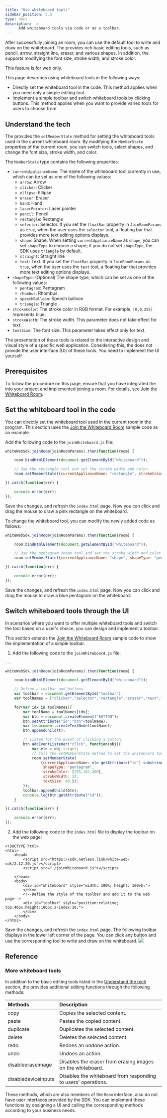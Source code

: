 ```yaml
---
title: "Use whiteboard tools"
sidebar_position: 5.5
type: docs
description:  >
      Add whiteboard tools via code or as a toolbar.
---
```


After successfully joining an <Vg k="WHITE" /> room, you can use the default tool to write and draw on the whiteboard. The <Vg k="WHITE_SDK" /> provides rich basic editing tools, such as pencil, arrow, straight line, eraser, and various shapes. In addition, the <Vg k="WHITE_SDK" /> supports modifying the font size, stroke width, and stroke color.

<PlatformWrapper notAllowed="web">
This feature is for web only.
</PlatformWrapper>
<PlatformWrapper platform="web">

This page describes using whiteboard tools in the following ways:

- Directly set the whiteboard tool in the code. This method applies when you need only a simple editing tool.
- Implement a simple toolbar and switch whiteboard tools by clicking buttons. This method applies when you want to provide varied tools for users to choose from.

<a name="tech"></a>
## Understand the tech

The <Vg k="WHITE_SDK" /> provides the <Link to="{{Global.API_REF_WEB_WHITE}}/interfaces/room.html#setmemberstate">`setMemberState`</Link> method for setting the whiteboard tools used in the current whiteboard room. By modifying the <Link to="{{Global.API_REF_WEB_WHITE}}/interfaces/room.html#memberstate">`MemberState`</Link> properties of the current room, you can switch tools, select shapes, and change the font size, stroke width, and color.

The `MemberState` type contains the following properties:

- `currentApplianceName`: The name of the whiteboard tool currently in use, which can be set as one of the following values:
    - `arrow`: Arrow
    - `clicker`: Clicker
    - `ellipse`: Ellipse
    - `eraser`: Eraser
    - `hand`: Hand
    - `laserPointer`: Laser pointer
    - `pencil`: Pencil
    - `rectangle`: Rectangle
    - `selector`: Selector. If you set the `floatBar` property in <Link to="{{Global.API_REF_WEB_WHITE}}/globals.html#joinroomparams">`JoinRoomParams`</Link> as `true`, when the user uses the `selector` tool, a floating bar that provides more text editing options displays.
    - `shape`: Shape. When setting `currentApplianceName` as `shape`, you can set `shapeType` to choose a shape; if you do not set `shapeType`, the SDK uses `triangle` by default.
    - `straight`: Straight line
    - `text`: Text. If you set the `floatBar` property in `JoinRoomParams` as `true`, when the user uses the `text` tool, a floating bar that provides more text editing options displays.
- `shapeType`: (Optional) The shape type, which can be set as one of the following values:
    - `pentagram`: Pentagram
    - `rhombus`: Rhombus
    - `speechBalloon`: Speech balloon
    - `triangle`: Triangle
- `strokeColor`: The stroke color in RGB format. For example, `[0,0,255]` represents blue.
- `strokeWidth`: The stroke width. This parameter does not take effect for text.
- `textSize`: The font size. This parameter takes effect only for text.

<div class="alert note">The presentation of these tools is related to the interactive design and visual style of a specific web application. Considering this, the <Vg k="WHITE_SDK" /> does not provide the user interface (UI) of these tools. You need to implement the UI yourself.</div>

## Prerequisites

To follow the procedure on this page, ensure that you have integrated the <Vg k="WHITE_SDK" /> into your project and implemented joining a room. For details, see [Join the Whiteboard Room](../get-started/get-started-uikit#join-the-whiteboard-room).

## Set the whiteboard tool in the code

You can directly set the whiteboard tool used in the current room in the program. This section uses the [Join the Whiteboard Room](../get-started/get-started-uikit#join-the-whiteboard-room) sample code as an example.

Add the following code to the `joinWhiteboard.js` file:

```javascript
whiteWebSdk.joinRoom(joinRoomParams).then(function(room) {

    room.bindHtmlElement(document.getElementById("whiteboard"));

    // Use the rectangle tool and set the stroke width and color.
    room.setMemberState({currentApplianceName: "rectangle", strokeColor: [255,182,193], strokeWidth: 12,});

}).catch(function(err) {

    console.error(err);
});
```

Save the changes, and refresh the `index.html` page. Now you can click and drag the mouse to draw a pink rectangle on the whiteboard.

To change the whiteboard tool, you can modify the newly added code as follows:

```javascript
whiteWebSdk.joinRoom(joinRoomParams).then(function(room) {

    room.bindHtmlElement(document.getElementById("whiteboard"));

    // Use the pentagram shape tool and set the stroke width and color.
    room.setMemberState({currentApplianceName: "shape", shapeType: "pentagram", strokeColor: [255,90,193], strokeWidth: 20,});

}).catch(function(err) {

    console.error(err);
});
```

Save the changes, and refresh the `index.html` page. Now you can click and drag the mouse to draw a blue pentagram on the whiteboard.

## Switch whiteboard tools through the UI

In scenarios where you want to offer multiple whiteboard tools and switch the tool based on a user's choice, you can design and implement a toolbar.

This section extends the [Join the Whiteboard Room](../get-started/get-started-uikit#join-the-whiteboard-room) sample code to show the implementation of a simple toolbar.

1. Add the following code to the `joinWhiteboard.js` file:

```javascript
...

whiteWebSdk.joinRoom(joinRoomParams).then(function(room) {

    room.bindHtmlElement(document.getElementById("whiteboard"));

    // Define a toolbar and buttons.
    var toolbar = document.getElementById("toolbar");
    var toolNames = ["clicker","selector","rectangle","eraser","text","arrow","ellipse","hand","laserPointer","shape","straight"];

    for(var idx in toolNames){
        var toolName = toolNames[idx];
        var btn = document.createElement("BUTTON");
        btn.setAttribute("id","btn"+toolName);
        var t=document.createTextNode(toolName);
        btn.appendChild(t);

        // Listen for the event of clicking a button.
        btn.addEventListener("click", function(obj){
            var ele = obj.target;
            // Call the setMemberState method to set the whiteboard tool.
            room.setMemberState(
                {currentApplianceName: ele.getAttribute("id").substring(3),
                 shapeType: "pentagram",
                 strokeColor: [255,182,200],
                 strokeWidth: 12,
                 textSize: 40,});
        });
        toolbar.appendChild(btn);
        console.log(btn.getAttribute("id"));
    }

}).catch(function(err) {

    console.error(err);
});
```

2. Add the following code to the `index.html` file to display the toolbar on the web page:

```
<!DOCTYPE html>
<html>
    <head>
        <script src="https://sdk.netless.link/white-web-sdk/2.12.20.js"></script>
        <script src="./joinWhiteboard.js"></script>

    </head>
    <body>
        <div id="whiteboard" style="width: 100%; height: 100vh;">
        </div>
        <!--Define the style of the toolbar and add it to the web page-->
        <div id="toolbar" style="position:relative; top:40px;height:100px;z-index:10;">
        </div>
    </body>
</html>
```

Save the changes, and refresh the `index.html` page. The following toolbar displays in the lower left corner of the page. You can click any button and use the corresponding tool to write and draw on the whiteboard.
![](https://web-cdn.agora.io/docs-files/1629373521835)

## Reference

### More whiteboard tools

In addition to the basic editing tools listed in the <a href="#tech">Understand the tech</a> section, the <Vg k="WHITE_SDK" /> provides additional editing functions through the following methods:

| Methods                                                                                                     | Description                                                  |
|:------------------------------------------------------------------------------------------------------------| :----------------------------------------------------------- |
| <Link to="{{Global.API_REF_WEB_WHITE}}/interfaces/room.html#copy">copy</Link>                               | Copies the selected content.                                 |
| <Link to="{{Global.API_REF_WEB_WHITE}}/interfaces/room.html#paste">paste</Link>                             | Pastes the copied content.                                   |
| <Link to="{{Global.API_REF_WEB_WHITE}}/interfaces/room.html#duplicate">duplicate</Link>                     | Duplicates the selected content.                             |
| <Link to="{{Global.API_REF_WEB_WHITE}}/interfaces/room.html#delete">delete</Link>                           | Deletes the selected content.                                |
| <Link to="{{Global.API_REF_WEB_WHITE}}/interfaces/room.html#redo">redo</Link>                               | Redoes an undone action.                                     |
| <Link to="{{Global.API_REF_WEB_WHITE}}/interfaces/room.html#undo">undo</Link>                               | Undoes an action.                                            |
| <Link to="{{Global.API_REF_WEB_WHITE}}/interfaces/room.html#disableeraseimage">disableeraseimage</Link>     | Disables the eraser from erasing images on the whiteboard.   |
| <Link to="{{Global.API_REF_WEB_WHITE}}/interfaces/room.html#disabledeviceinputs">disabledeviceinputs</Link> | Disables the whiteboard from responding to users' operations. |

These methods, which are also members of the `Room` interface, also do not have user interfaces provided by the SDK. You can implement these functions by designing a UI and calling the corresponding methods according to your business needs.

</PlatformWrapper>